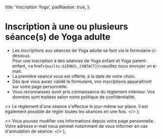 
  title: 'Inscription Yoga',
  padNavbar: true,
};

# Inscription à une ou plusieurs séance(s) de Yoga adulte

* Les inscriptions aux séances de Yoga adulte se font via le formulaire ci-dessous.<br />
  Pour une inscription à des séances de Yoga enfant et Yoga parent-enfant,
  <a href={`mailto:${EMAIL_CONTACT}`}>veuillez nous envoyer un e-mail</a>.
* La première séance vous est offerte, à la date de votre choix.
* Dès que vous aurez validé le formulaire, vos inscriptions apparaîtront sur
  <Link href="/mes-inscriptions">votre page personnelle</Link>.
* Vous reconnaissez avoir pris connaissance du <Link href="/reglement-interieur">règlement intérieur</Link>.
  Vos données sont traitées selon notre <Link href="/confidentialite">politique de confidentialité</Link>.

<RegistrationPanel />

  <>
    Le règlement d'une séance s'effectue le jour-même sur place.
    Il est également possible de régler toutes les séances en une fois.
  </>
);

  <>
    Vous pouvez modifier ces informations depuis votre page personnelle.
    Votre adresse e-mail nous permet notamment de vous informer en cas d'annulation de séance.
  </>
);

